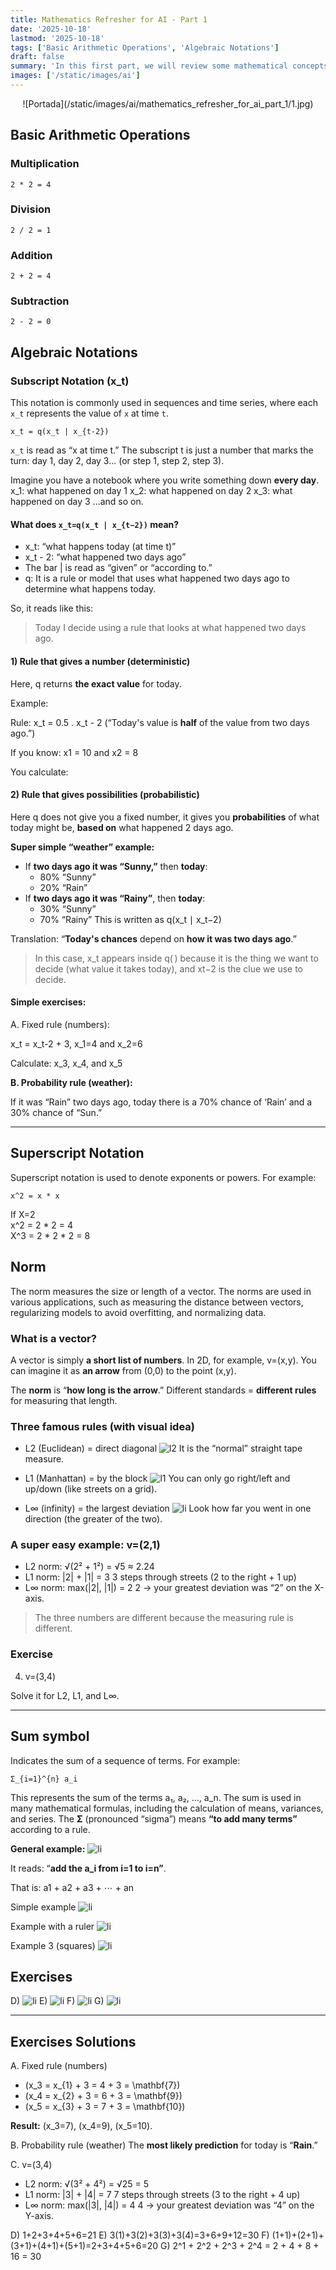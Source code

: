 ```yaml
---
title: Mathematics Refresher for AI - Part 1
date: '2025-10-18'
lastmod: '2025-10-18'
tags: ['Basic Arithmetic Operations', 'Algebraic Notations']
draft: false
summary: 'In this first part, we will review some mathematical concepts that are fundamental for understanding Artificial Intelligence and Machine Learning algorithms.'
images: ['/static/images/ai']
---
```


<p align="center">
  ![Portada](/static/images/ai/mathematics_refresher_for_ai_part_1/1.jpg)
</p>

<TOCInline toc={props.toc} exclude="Introduction" />

## Basic Arithmetic Operations

### Multiplication
```
2 * 2 = 4
```

### Division
```
2 / 2 = 1
``` 

### Addition
```
2 + 2 = 4
```

### Subtraction
```
2 - 2 = 0
``` 

## Algebraic Notations

### Subscript Notation (x_t)
This notation is commonly used in sequences and time series, where each `x_t` represents the value of `x` at time `t`.
```
x_t = q(x_t | x_{t-2})
```

`x_t` is read as “x at time t.” The subscript t is just a number that marks the turn: day 1, day 2, day 3... (or step 1, step 2, step 3).

Imagine you have a notebook where you write something down **every day**.
x_1: what happened on day 1
x_2: what happened on day 2
x_3: what happened on day 3
...and so on.

#### What does ```x_t=q(x_t | x_{t−2})``` mean?

- x_t: “what happens today (at time t)”
- x_t - 2: “what happened two days ago”
- The bar | is read as “given” or “according to.”
- q: It is a rule or model that uses what happened two days ago to determine what happens today.

So, it reads like this:
> Today I decide using a rule that looks at what happened two days ago.

#### 1) Rule that gives a number (deterministic)

Here, q returns **the exact value** for today.

Example:

Rule: x_t = 0.5 . x_t - 2  (“Today's value is **half** of the value from two days ago.”)

If you know: x1 = 10 and x2 = 8

You calculate:

#### 2) Rule that gives possibilities (probabilistic)
Here q does not give you a fixed number, it gives you **probabilities** of what today might be, **based on** what happened 2 days ago.

**Super simple “weather” example:**
- If **two days ago it was “Sunny,”** then **today**:
    - 80% “Sunny”
    - 20% “Rain”
- If **two days ago it was “Rainy”**, then **today**:
    - 30% “Sunny”
    - 70% “Rainy”
This is written as q(x_t ∣ x_t−2)

Translation: “**Today's chances** depend on **how it was two days ago**.”

> In this case, x_t appears inside q( ) because it is the thing we want to decide (what value it takes today), and xt−2 is the clue we use to decide.

#### Simple exercises:

A. Fixed rule (numbers):

x_t = x_t-2 + 3, x_1=4 and x_2=6

Calculate: x_3, x_4, and x_5

**B. Probability rule (weather):**

If it was “Rain” two days ago, today there is a 70% chance of ‘Rain’ and a 30% chance of “Sun.”

---

## Superscript Notation
Superscript notation is used to denote exponents or powers. For example:
```
x^2 = x * x 
```

If X=2  
x^2 = 2 * 2 = 4  
X^3 = 2 * 2 * 2 =  8

## Norm 
The norm measures the size or length of a vector. 
The norms are used in various applications, such as measuring the distance between vectors, regularizing models to avoid overfitting, and normalizing data.

### What is a vector?

A vector is simply **a short list of numbers**. In 2D, for example, v=(x,y).
You can imagine it as **an arrow** from (0,0) to the point (x,y).

The **norm** is “**how long is the arrow**.”
Different standards = **different rules** for measuring that length.

### Three famous rules (with visual idea)

- L2 (Euclidean) = direct diagonal
![l2](/static/images/ai/mathematics_refresher_for_ai_part_1/2.png)
It is the “normal” straight tape measure.

- L1 (Manhattan) = by the block
![l1](/static/images/ai/mathematics_refresher_for_ai_part_1/3.png)
You can only go right/left and up/down (like streets on a grid).

- L∞ (infinity) = the largest deviation
![li](/static/images/ai/mathematics_refresher_for_ai_part_1/4.png)
Look how far you went in one direction (the greater of the two).

### A super easy example: v=(2,1)

- L2 norm: √(2² + 1²) = √5 ≈ 2.24
- L1 norm: |2| + |1| = 3
3 steps through streets (2 to the right + 1 up)    
- L∞ norm: max(|2|, |1|) = 2
2 → your greatest deviation was “2” on the X-axis.

> The three numbers are different because the measuring rule is different.

### Exercise
4) v=(3,4)

Solve it for L2, L1, and L∞.

---

## Sum symbol

Indicates the sum of a sequence of terms. For example:
```
Σ_{i=1}^{n} a_i
```

This represents the sum of the terms a₁, a₂, ..., a_n. The sum is used in many mathematical formulas, including the calculation of means, variances, and series.
The **Σ** (pronounced “sigma”) means **“to add many terms”** according to a rule.

**General example:**
![li](/static/images/ai/mathematics_refresher_for_ai_part_1/5.png)

It reads: “**add the a_i from i=1 to i=n”**.

That is: a1 + a2 + a3 + ⋯ + an

Simple example
![li](/static/images/ai/mathematics_refresher_for_ai_part_1/6.png)

Example with a ruler
![li](/static/images/ai/mathematics_refresher_for_ai_part_1/7.png)

Example 3 (squares)
![li](/static/images/ai/mathematics_refresher_for_ai_part_1/8.png)

## Exercises
D) ![li](/static/images/ai/mathematics_refresher_for_ai_part_1/9.png)
E) ![li](/static/images/ai/mathematics_refresher_for_ai_part_1/10.png)
F) ![li](/static/images/ai/mathematics_refresher_for_ai_part_1/11.png)
G) ![li](/static/images/ai/mathematics_refresher_for_ai_part_1/12.png)

---

## Exercises Solutions
A. Fixed rule (numbers)
* (x_3 = x_{1} + 3 = 4 + 3 = \mathbf{7})
* (x_4 = x_{2} + 3 = 6 + 3 = \mathbf{9})
* (x_5 = x_{3} + 3 = 7 + 3 = \mathbf{10})

**Result:** (x_3=7), (x_4=9), (x_5=10).

B. Probability rule (weather)
The **most likely prediction** for today is “**Rain**.”

C. v=(3,4)

- L2 norm: √(3² + 4²) = √25 = 5
- L1 norm: |3| + |4| = 7
7 steps through streets (3 to the right + 4 up)
- L∞ norm: max(|3|, |4|) = 4
4 → your greatest deviation was “4” on the Y-axis.

D) 1+2+3+4+5+6=21
E) 3(1)+3(2)+3(3)+3(4)=3+6+9+12=30
F) (1+1)+(2+1)+(3+1)+(4+1)+(5+1)=2+3+4+5+6=20
G) 2^1 + 2^2 + 2^3 + 2^4 = 2 + 4 + 8 + 16 = 30